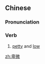 ==Chinese==
{{zh-forms}}

===Pronunciation===
{{zh-pron
|m=bēiwēi
|c=bei1 mei4
|h=pfs=pî-mì
|mn=pi-bî
|cat=v
}}

===Verb===
{{zh-verb}}

# [[petty]] and [[low]]

[[zh:卑微]]